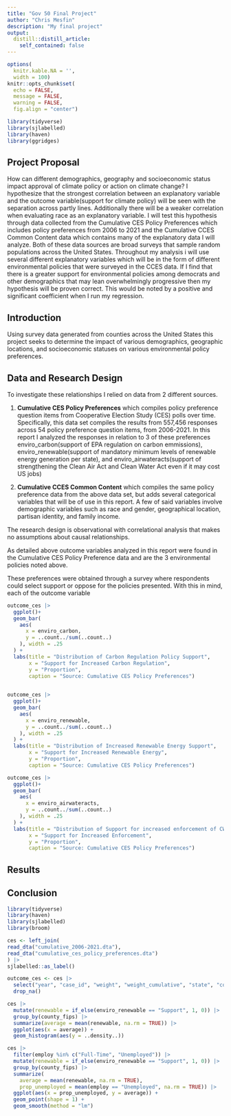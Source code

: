 ```yaml
---
title: "Gov 50 Final Project"
author: "Chris Mesfin"
description: "My final project"
output:
  distill::distill_article:
    self_contained: false
---
```


```r

options(
  knitr.kable.NA = '',
  width = 100)
knitr::opts_chunk$set(
  echo = FALSE,
  message = FALSE,
  warning = FALSE,
  fig.align = "center")
```



```r
library(tidyverse)
library(sjlabelled)
library(haven)
library(ggridges)
```

## Project Proposal 

How can different demographics, geography and socioeconomic status impact approval of climate policy or action on climate change? I hypothesize that the strongest correlation between an explanatory variable and the outcome variable(support for climate policy) will be seen with the separation across partly lines. Additionally there will be a weaker correlation when evaluating race as an explanatory variable. I will test this hypothesis through data collected from the Cumulative CES Policy Preferences which includes policy preferences from 2006 to 2021 and the Cumulative CCES Common Content data which contains many of the explanatory data I will analyze. Both of these data sources are broad surveys that sample random populations across the United States. Throughout my analysis i will use several different explanatory variables which will be in the form of different environmental policies that were surveyed in the CCES data. If I find that there is a greater support for environmental policies among democrats and other demographics that may lean overwhelmingly progressive then my hypothesis will be proven correct. This would be noted by a positive and significant coefficient when I run my regression. 

## Introduction 

Using survey data generated from counties across the United States this project seeks to determine the impact of various demographics, geographic locations, and socioeconomic statuses on various environmental policy preferences. 


## Data and Research Design 

To investigate these relationships I relied on data from 2 different sources.

1. **Cumulative CES Policy Preferences** which compiles policy preference question items from Cooperative Election Study (CES) polls over time. Specifically, this data set compiles the results from 557,456 responses across 54 policy preference question items, from 2006-2021. In this report I analyzed the responses in relation to 3 of these preferences enviro_carbon(support of EPA regulation on carbon emmissions), enviro_renewable(support of mandatory minimum levels of renewable energy generation per state), and enviro_airwateracts(support of strengthening the Clean Air Act and Clean Water Act even if it may cost US jobs)

2. **Cumulative CCES Common Content** which compiles the same policy preference data from the above data set, but adds several categorical variables that will be of use in this report. A few of said variables involve demographic variables such as race and gender, geographical location, partisan identity, and family income. 

The research design is observational with correlational analysis that makes no assumptions about causal relationships. 

As detailed above outcome variables analyzed in this report were found in the Cumulative CES Policy Preference data and are the 3 environmental policies noted above.

These preferences were obtained through a survey where respondents could select support or oppose for the policies presented. With this in mind, each of the outcome variable 
```r
outcome_ces |>
  ggplot()+
  geom_bar(
    aes(
      x = enviro_carbon,
      y = ..count../sum(..count..)
    ), width = .25
  ) +
  labs(title = "Distribution of Carbon Regulation Policy Support",
       x = "Support for Increased Carbon Regulation",
       y = "Proportion",
       caption = "Source: Cumulative CES Policy Preferences")
 

```
```r
outcome_ces |>
  ggplot()+
  geom_bar(
    aes(
      x = enviro_renewable,
      y = ..count../sum(..count..)
    ), width = .25
  ) +
  labs(title = "Distribution of Increased Renewable Energy Support",
       x = "Support for Increased Renewable Energy",
       y = "Proportion",
       caption = "Source: Cumulative CES Policy Preferences")
```
```r
outcome_ces |>
  ggplot()+
  geom_bar(
    aes(
      x = enviro_airwateracts,
      y = ..count../sum(..count..)
    ), width = .25
  ) +
  labs(title = "Distribution of Support for increased enforcement of CWA/CAA",
       x = "Support for Increased Enforcement",
       y = "Proportion",
       caption = "Source: Cumulative CES Policy Preferences")
```

## Results 

## Conclusion 

```r
library(tidyverse)
library(haven)
library(sjlabelled)
library(broom)
```

```r
ces <- left_join(
read_dta("cumulative_2006-2021.dta"),
read_dta("cumulative_ces_policy_preferences.dta")
) |>
sjlabelled::as_label()


```
```r
outcome_ces <- ces |>
  select("year", "case_id", "weight", "weight_cumulative", "state", "county_fips", "enviro_carbon", "enviro_renewable", "enviro_airwateracts") |>
  drop_na()
```


```r
ces |>
  mutate(renewable = if_else(enviro_renewable == "Support", 1, 0)) |>
  group_by(county_fips) |>
  summarize(average = mean(renewable, na.rm = TRUE)) |>
  ggplot(aes(x = average)) +
  geom_histogram(aes(y = ..density..))
```

```r
ces |>
  filter(employ %in% c("Full-Time", "Unemployed")) |>
  mutate(renewable = if_else(enviro_renewable == "Support", 1, 0)) |>
  group_by(county_fips) |>
  summarize(
    average = mean(renewable, na.rm = TRUE),
    prop_unemployed = mean(employ == "Unemployed", na.rm = TRUE)) |>
  ggplot(aes(x = prop_unemployed, y = average)) +
  geom_point(shape = 1) +
  geom_smooth(method = "lm")
```